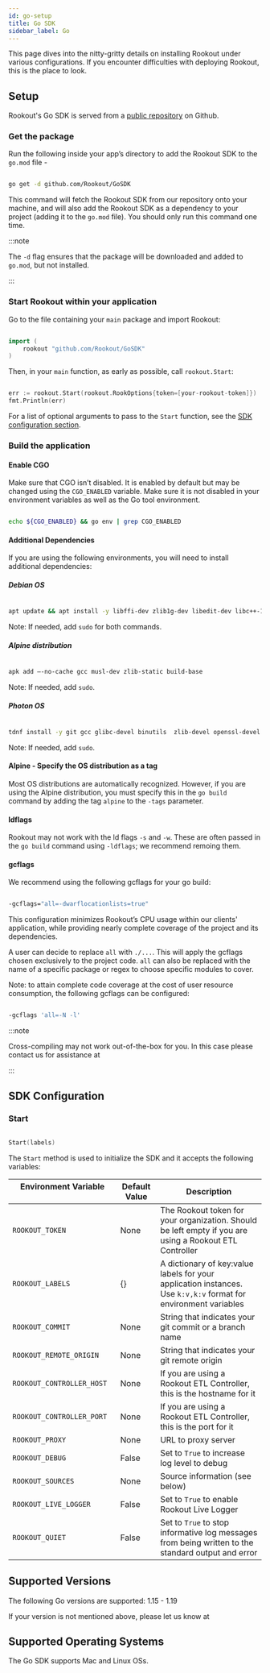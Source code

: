 ```yaml
---
id: go-setup
title: Go SDK
sidebar_label: Go
---
```



This page dives into the nitty-gritty details on installing Rookout under various configurations. If you encounter difficulties with deploying Rookout, this is the place to look.

## Setup

Rookout's Go SDK is served from a [public repository](github.com/Rookout/GoSDK) on Github. 

### Get the package

Run the following inside your app’s directory to add the Rookout SDK to the `go.mod` file - 

```bash

go get -d github.com/Rookout/GoSDK

```

This command will fetch the Rookout SDK from our repository onto your machine, and will also add the Rookout SDK as a dependency to your project (adding it to the `go.mod` file). You should only run this command one time.

:::note 

The `-d` flag ensures that the package will be downloaded and added to `go.mod`, but not installed.

:::

### Start Rookout within your application

Go to the file containing your `main` package and import Rookout:

```go

import (
    rookout "github.com/Rookout/GoSDK"
)

```

Then, in your `main` function, as early as possible, call `rookout.Start`:

```go 

err := rookout.Start(rookout.RookOptions{token=[your-rookout-token]})
fmt.Println(err)

```

For a list of optional arguments to pass to the `Start` function, see the [SDK configuration section](#start). 

### Build the application

#### Enable CGO

Make sure that CGO isn’t disabled. It is enabled by default but may be changed using the `CGO_ENABLED` variable. Make sure it is not disabled in your environment variables as well as the Go tool environment. 

```bash

echo ${CGO_ENABLED} && go env | grep CGO_ENABLED

```

#### Additional Dependencies

If you are using the following environments, you will need to install additional dependencies:

##### Debian OS 

```bash 

apt update && apt install -y libffi-dev zlib1g-dev libedit-dev libc++-11-dev libc++abi-11-dev

```

Note: If needed, add `sudo` for both commands.

##### Alpine distribution 
```bash 

apk add —-no-cache gcc musl-dev zlib-static build-base

```

Note: If needed, add `sudo`.

##### Photon OS 

```bash

tdnf install -y git gcc glibc-devel binutils  zlib-devel openssl-devel linux-api-headers

```

Note: If needed, add `sudo`.

#### Alpine - Specify the OS distribution as a tag

Most OS distributions are automatically recognized. However, if you are using the Alpine distribution, you must specify this in the `go build` command by adding the tag `alpine` to the `-tags` parameter.

#### ldflags

Rookout may not work with the ld flags `-s` and `-w`. These are often passed in the `go build` command using `-ldflags`; we recommend remoing them.

#### gcflags 

We recommend using the following gcflags for your go build: 

```bash

-gcflags="all=-dwarflocationlists=true"

```

This configuration minimizes Rookout’s CPU usage within our clients' application, while providing nearly complete coverage of the project and its dependencies. 

A user can decide to replace `all` with `./...`. This will apply the gcflags chosen exclusively to the project code. `all` can also be replaced with the name of a specific package or regex to choose specific modules to cover.

Note: to attain complete code coverage at the cost of user resource consumption, the following gcflags can be configured: 

```bash

-gcflags 'all=-N -l'

```

:::note 

Cross-compiling may not work out-of-the-box for you. In this case please contact us for assistance at <SupportEmail /> 

:::

## SDK Configuration 

### Start

```go 

Start(labels)
```
The `Start` method is used to initialize the SDK and it accepts the following variables:

| Environment Variable                        | Default Value | Description                                                                                                            |
| ------------------------------------------- | ------------- | ---------------------------------------------------------------------------------------------------------------------- |
| `ROOKOUT_TOKEN`                             | None          | The Rookout token for your organization. Should be left empty if you are using a Rookout ETL Controller                |
| `ROOKOUT_LABELS`                            | {}            | A dictionary of key:value labels for your application instances. Use `k:v,k:v` format for environment variables        |
| `ROOKOUT_COMMIT`                            | None          | String that indicates your git commit or a branch name                                                                 |
| `ROOKOUT_REMOTE_ORIGIN`                     | None          | String that indicates your git remote origin                                                                           |
| `ROOKOUT_CONTROLLER_HOST`                   | None          | If you are using a Rookout ETL Controller, this is the hostname for it                                                 |
| `ROOKOUT_CONTROLLER_PORT`                   | None          | If you are using a Rookout ETL Controller, this is the port for it                                                     |
| `ROOKOUT_PROXY`                             | None          | URL to proxy server                                                                                                    |
| `ROOKOUT_DEBUG`                             | False         | Set to `True` to increase log level to debug                                                                           |
| `ROOKOUT_SOURCES`                           | None          | Source information (see below)                                                                                         |
| `ROOKOUT_LIVE_LOGGER`                       | False         | Set to `True` to enable Rookout Live Logger                                                                            |
| `ROOKOUT_QUIET`                             | False         | Set to `True` to stop informative log messages from being written to the standard output and error                     |

## Supported Versions 

The following Go versions are supported: 1.15 - 1.19

If your version is not mentioned above, please let us know at <SupportEmail /> 

## Supported Operating Systems 

The Go SDK supports Mac and Linux OSs. 